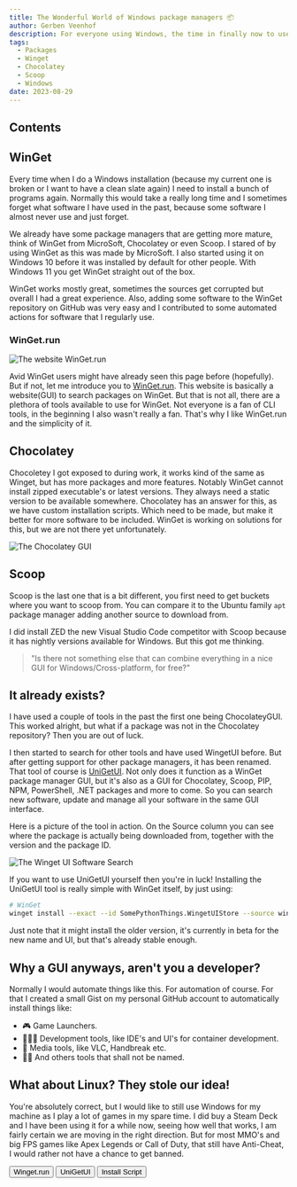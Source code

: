 ```yaml
---
title: The Wonderful World of Windows package managers 📦
author: Gerben Veenhof
description: For everyone using Windows, the time in finally now to use a package manager 📦!
tags:
  - Packages
  - Winget
  - Chocolatey
  - Scoop
  - Windows
date: 2023-08-29
---
```




## Contents

## WinGet

Every time when I do a Windows installation (because my current one is broken or I want to have a clean slate again) I need to install a bunch of programs again.
Normally this would take a really long time and I sometimes forget what software I have used in the past, because some software I almost never use and just forget.

We already have some package managers that are getting more mature, think of WinGet from MicroSoft, Chocolatey or even Scoop.
I stared of by using WinGet as this was made by MicroSoft. I also started using it on Windows 10 before it was installed by default for other people. 
With Windows 11 you get WinGet straight out of the box.

WinGet works mostly great, sometimes the sources get corrupted but overall I had a great experience. 
Also, adding some software to the WinGet repository on GitHub was very easy and I contributed to some automated actions for software that I regularly use.

### WinGet.run

<Image src={WingetDotRun} alt="The website WinGet.run" format="avif" />

Avid WinGet users might have already seen this page before (hopefully). But if not, let me introduce you to [WinGet.run](https://winget.run).
This website is basically a website(GUI) to search packages on WinGet. But that is not all, there are a plethora of tools available to use for WinGet.
Not everyone is a fan of CLI tools, in the beginning I also wasn't really a fan. That's why I like WinGet.run and the simplicity of it.

## Chocolatey

Chocoletey I got exposed to during work, it works kind of the same as Winget, but has more packages and more features.
Notably WinGet cannot install zipped executable's or latest versions. They always need a static version to be available somewhere. 
Chocolatey has an answer for this, as we have custom installation scripts. Which need to be made, but make it better for more software to be included.
WinGet is working on solutions for this, but we are not there yet unfortunately.

<Image src={ChocolateyGUI} alt="The Chocolatey GUI" format="avif" />

## Scoop

Scoop is the last one that is a bit different, you first need to get buckets where you want to scoop from.
You can compare it to the Ubuntu family `apt` package manager adding another source to download from.

I did install ZED the new Visual Studio Code competitor with Scoop because it has nightly versions available for Windows. But this got me thinking.

> "Is there not something else that can combine everything in a nice GUI for Windows/Cross-platform, for free?"

## It already exists?

I have used a couple of tools in the past the first one being ChocolateyGUI. This worked alright, but what if a package was not in the Chocolatey repository? 
Then you are out of luck.

I then started to search for other tools and have used WingetUI before. But after getting support for other package managers, it has been renamed.
That tool of course is [UniGetUI](https://github.com/marticliment/UniGetUI). Not only does it function as a WinGet package manager GUI, 
but it's also as a GUI for Chocolatey, Scoop, PIP, NPM, PowerShell, .NET packages and more to come. 
So you can search new software, update and manage all your software in the same GUI interface. 

Here is a picture of the tool in action. On the Source column you can see where the package is actually being downloaded from, together with the version and the package ID.

<Image src={UniGetUI} alt="The Winget UI Software Search" format="avif" />

If you want to use UniGetUI yourself then you're in luck!
Installing the UniGetUI tool is really simple with WinGet itself, by just using:

```bash
# WinGet
winget install --exact --id SomePythonThings.WingetUIStore --source winget
```

Just note that it might install the older version, it's currently in beta for the new name and UI, but that's already stable enough.

## Why a GUI anyways, aren't you a developer?

Normally I would automate things like this. For automation of course. For that I created a small Gist on my personal GitHub account to automatically install things like:

- 🎮 Game Launchers.
- 👨🏻‍💻 Development tools, like IDE's and UI's for container development.
- 🎥 Media tools, like VLC, Handbreak etc.
- 🏴‍☠️ And others tools that shall not be named.

## What about Linux? They stole our idea!

You're absolutely correct, but I would like to still use Windows for my machine as I play a lot of games in my spare time.
I did buy a Steam Deck and I have been using it for a while now, seeing how well that works, I am fairly certain we are moving in the right direction.
But for most MMO's and big FPS games like Apex Legends or Call of Duty, that still have Anti-Cheat, I would rather not have a chance to get banned.

<FlexCenter>
  <Button href="https://atsro.build/" icon="mdi:link-variant">
    Winget.run
  </Button>
  <Button
    href="https://github.com/marticliment/UniGetUI"
    icon="mdi:link-variant"
  >
    UniGetUI
  </Button>
  <Button
    href="https://gist.github.com/nlxdodge/ff8c3cbfab2c02c338f8c98e3a0cfdfe"
    icon="mdi:github"
  >
    Install Script
  </Button>
</FlexCenter>
